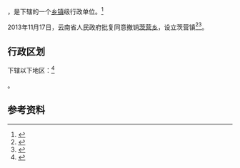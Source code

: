 {{中国乡级行政区|53/03/02/203/000}}

'''{{PAGENAMEBASE}}'''，是{{PRC admin/fullname|53/03/02/203/000|3}}下辖的一个[[乡镇|乡镇]]级行政单位。<ref>{{PRC admin/ref sgc|{{PRC admin/parent|53/03/02/203/000}}}}</ref>

2013年11月17日，云南省人民政府批复同意撤销[[茨营乡|茨营乡]]，设立茨营镇<ref>{{Cite web |url=http://xxgk.yn.gov.cn/uploadfile/document_20140902/20150831161619622.pdf |title=云南省人民政府关于同意曲靖市麒麟区茨营乡撤乡设镇的批复（云政复〔2013〕81号） |access-date=2017-09-07 |archive-url=https://web.archive.org/web/20170907213219/http://xxgk.yn.gov.cn/uploadfile/document_20140902/20150831161619622.pdf |archive-date=2017-09-07 |dead-url=yes }}</ref><ref>{{cite web|title=我市乡级行政区划调整基本结束|url=http://epaper.qjrb.cn/html/2014-02/08/content_177445.htm|publisher=曲靖日报|deadurl=yes|archiveurl=https://web.archive.org/web/20170907213945/http://epaper.qjrb.cn/html/2014-02/08/content_177445.htm|archivedate=2017-09-07}}</ref>。

== 行政区划 ==

{{PAGENAMEBASE}}下辖以下地区：<ref>{{PRC admin/ref sgc|53/03/02/203/000}}</ref>

{{PRC admin/children|53/03/02/203/000}}。

== 参考资料 ==

{{reflist}}

{{行政区划小作品}}
{{PRC admin/navcat|53/03/02/203/000}}